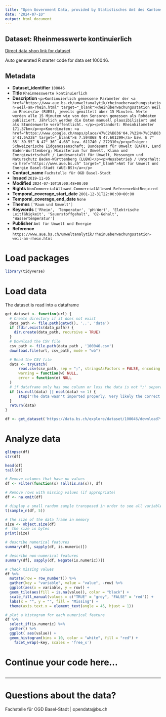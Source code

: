```yaml
---
title: "Open Government Data, provided by Statistisches Amt des Kantons Basel-Stadt - Fachstelle OGD"
date: "2024-07-10"
output: html_document
---
```


## Dataset: Rheinmesswerte kontinuierlich

[Direct data shop link for dataset](https://data.bs.ch/explore/dataset/100046)

Auto generated R starter code for data set 100046.

## Metadata

- **Dataset_identifier** `100046`
- **Title** `Rheinmesswerte kontinuierlich`
- **Description** `<p>Kontinuierlich gemessene Parameter der <a href="https://www.aue.bs.ch/umweltanalytik/rheinueberwachungsstation-weil-am-rhein.html" target="_blank">Rheinüberwachungsstation Weil am Rhein</a> (RUES), jeweils gemittelt über 15 Minuten. Werte werden alle 15 Minuten wie von den Sensoren gemessen als Rohdaten publiziert. Jährlich werden die Daten manuell plausibilisiert und als Stundenwerte veröffentlicht. </p><p>Standort: Rheinkilometer 171.37km</p><p>Koordinaten: <a href="https://www.google.ch/maps/place/47%C2%B036'04.7%22N+7%C2%B035'41.5%22E" target="_blank">E 7.594868 N 47.601299</a> bzw. E 7° 35‘ 39.55“ N 47° 36‘ 4.68“ bzw. 611740 / 272310</p><p>Träger: Schweizerische Eidgenossenschaft; Bundesamt für Umwelt (BAFU), Land Baden-Württemberg; Ministerium für Umwelt, Klima und Energiewirtschaft / Landesanstalt für Umwelt, Messungen und Naturschutz Baden-Württemberg (LUBW)</p><p>Messbetrieb / Unterhalt: <a href="https://www.aue.bs.ch" target="_blank">Amt für Umwelt und Energie Basel-Stadt (AUE-BS)</a></p>`
- **Contact_name** `Fachstelle für OGD Basel-Stadt`
- **Issued** `2019-11-05`
- **Modified** `2024-07-10T19:00:48+00:00`
- **Rights** `NonCommercialAllowed-CommercialAllowed-ReferenceNotRequired`
- **Temporal_coverage_start_date** `2001-12-31T22:00:00+00:00`
- **Temporal_coverage_end_date** `None`
- **Themes** `['Raum und Umwelt']`
- **Keywords** `['Rhein', 'Temperatur', 'pH-Wert', 'Elektrische Leitfähigkeit', 'Sauerstoffgehalt', 'O2-Gehalt', 'Wassertemperatur']`
- **Publisher** `Amt für Umwelt und Energie`
- **Reference** `https://www.aue.bs.ch/umweltanalytik/rheinueberwachungsstation-weil-am-rhein.html`


# Load packages

```r

library(tidyverse)
```

# Load data

The dataset is read into a dataframe

```r
get_dataset <- function(url) {
  # Create directory if it does not exist
  data_path <- file.path(getwd(), '..', 'data')
  if (!dir.exists(data_path)) {
    dir.create(data_path, recursive = TRUE)
  }
  # Download the CSV file
  csv_path <- file.path(data_path , '100046.csv')
  download.file(url, csv_path, mode = "wb")

  # Read the CSV file
  data <- tryCatch(
      read.csv(csv_path, sep = ";", stringsAsFactors = FALSE, encoding = "UTF-8"),
      warning = function(w) NULL,
      error = function(e) NULL
  )
  # if dataframe only has one column or less the data is not ";" separated
  if (is.null(data) || ncol(data) <= 1) {
      stop("The data wasn't imported properly. Very likely the correct separator couldn't be found.\nPlease check the dataset manually and adjust the code.")
  }
  return(data)
}
```

```r

df <- get_dataset('https://data.bs.ch/explore/dataset/100046/download?format=csv&timezone=Europe%2FZurich')

```

# Analyze data

```r

glimpse(df)
str(df)

head(df)
tail(df)

```

```r
# Remove columns that have no values
df <- Filter(function(x) !all(is.na(x)), df)

# Remove rows with missing values (if appropriate)
df <- na.omit(df)
```

```r
# display a small random sample transposed in order to see all variables
t(sample_n(df, 5))
```

```r
# the size of the data frame in memory
size <- object.size(df)
#  the size in bytes
print(size)
```

```r
# describe numerical features
summary(df[, sapply(df, is.numeric)])
```

```r
# describe non-numerical features
summary(df[, sapply(df, Negate(is.numeric))])
```

```r
# check missing values
df %>%
  mutate(row = row_number()) %>%
  gather(key = "variable", value = "value", -row) %>%
  ggplot(aes(x = variable, y = row)) +
  geom_tile(aes(fill = is.na(value)), color = "black") +
  scale_fill_manual(values = c("TRUE" = "grey", "FALSE" = "red")) +
  labs(x = "", y = "", fill = "Missing") +
  theme(axis.text.x = element_text(angle = 45, hjust = 1))
```

```r
# plot a histogram for each numerical feature
df %>%
  select_if(is.numeric) %>%
  gather() %>%
  ggplot( aes(value)) +
  geom_histogram(bins = 10, color = "white", fill = "red") +
    facet_wrap(~key, scales = 'free_x')
```

# Continue your code here...

```r

```
------------------------------------------------------------------------

# Questions about the data?

Fachstelle für OGD Basel-Stadt | opendata@bs.ch
